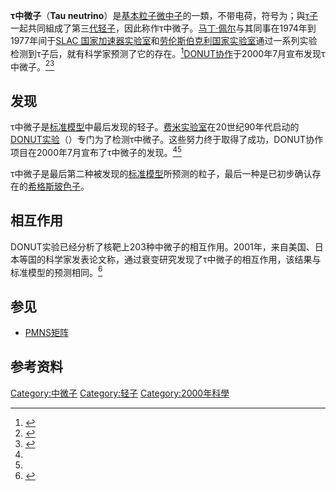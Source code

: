 {{lowercase}}
{{noteTA
|T=zh:τ中微子;zh-hans:τ中微子;zh-hk:陶中微子;zh-tw:濤微中子;
|G1=Physics
}}
{{Infobox Particle
 |bgcolour        =
 |name            = τ中微子
 |image           = 
 |caption         = 
 |num_types       = 
 |composition     = [[基本粒子|基本粒子]]
 |statistics      = [[费米子|费米子]]
 |group           = [[轻子|轻子]]
 |generation      = 三
 |interaction     = [[弱相互作用|弱相互作用]]，[[万有引力|万有引力]]
 |particle        = 
 |antiparticle    = 反τ中微子（{{SubatomicParticle|Tau antineutrino}}）
 |theorized       = 20世纪70年代中期
 |discovered      = [[DONUT|DONUT协作]]（2000年）
 |symbol          = {{SubatomicParticle|Tauon neutrino}}
 |mass            = 很小但不为零。参见''[[中微子|中微子]]''。
 |decay_time      = 
 |decay_particle  = 
 |electric_charge = 0 [[元电荷|e]]
 |color_charge    = 无
 |spin            = {{frac|1|2}}
 |num_spin_states =
 |weak_isospin    = {{nowrap|[[手征性|LH]]: ?，[[手征性|RH]]: ?}}
 |weak_hypercharge= {{nowrap|[[手征性|LH]]: ?，[[手征性|RH]]: ?}}
}}

'''τ中微子'''（'''Tau neutrino'''）是[[基本粒子|基本粒子]][[微中子|微中子]]的一類，不带电荷，符号为{{SubatomicParticle|Tauon neutrino}}；與[[τ子|τ子]]一起共同組成了第三[[代_(粒子物理學)|代]][[轻子|轻子]]，因此称作τ中微子。[[马丁·佩尔|马丁·佩尔]]与其同事在1974年到1977年间于[[SLAC_国家加速器实验室|SLAC 国家加速器实验室]]和[[劳伦斯伯克利国家实验室|劳伦斯伯克利国家实验室]]通过一系列实验检测到τ子后，就有科学家预测了它的存在。<ref>
{{cite journal
 |author=M. L. Perl ''et al.''
 |title=Evidence for Anomalous Lepton Production in {{SubatomicParticle|Positron}}{{SubatomicParticle|Electron}} Annihilation
 |journal=[[Physical_Review_Letters|Physical Review Letters]]
 |volume=35 |issue=22 |page=1489
 |year=1975
 |doi=10.1103/PhysRevLett.35.1489
|bibcode=1975PhRvL..35.1489P
}}</ref>[[DONUT|DONUT协作]]于2000年7月宣布发现τ中微子。<ref name=tauonpress>{{cite press
 |author=
 |date=20 July 2000
 |title=Physicists Find First Direct Evidence for Tau Neutrino at Fermilab
 |url=http://www.fnal.gov/pub/presspass/press_releases/donut.html
 |publisher=[[费米实验室|费米实验室]]
 |access-date=2011-11-26
 |archive-date=2016-10-20
 |archive-url=https://web.archive.org/web/20161020025730/http://www.fnal.gov/pub/presspass/press_releases/donut.html
 |dead-url=no
 }}</ref><ref name=tauonpaper>
{{cite journal
 |author=K. Kodama ''et al.'' (DONUT Collaboration)
 |year=2001
 |title=Observation of tau neutrino interactions 
 |journal=Physics Letters B
 |volume=504 |page=218
 |doi=10.1016/S0370-2693(01)00307-0
|arxiv = hep-ex/0012035 |bibcode = 2001PhLB..504..218D }}</ref>

==发现==
τ中微子是[[标准模型|标准模型]]中最后发现的轻子。[[费米实验室|费米实验室]]在20世纪90年代启动的[[DONUT|DONUT实验]]（{{lang-en|Direct Observation of the Nu Tau}}）专门为了检测τ中微子。这些努力终于取得了成功，DONUT协作项目在2000年7月宣布了τ中微子的发现。<ref name=tauonpress/><ref name=tauonpaper/>

τ中微子是最后第二种被发现的[[标准模型|标准模型]]所预测的粒子，最后一种是已初步确认存在的[[希格斯玻色子|希格斯玻色子]]。

==相互作用==
DONUT实验已经分析了核靶上203种中微子的相互作用。2001年，来自美国、日本等国的科学家发表论文称，通过衰变研究发现了τ中微子的相互作用，该结果与标准模型的预测相同。<ref>{{cite journal|title=Observation of tau neutrino interactions|journal=Physics Letters B|date=2001-04-11|volume=504|issue=3|pages=218–224|doi=10.1016/S0370-2693(01)00307-0|last=Kodama|first=K}}</ref> 

==参见==
*[[PMNS矩阵|PMNS矩阵]]
{{輕子}}
{{particles}}

==参考资料==
{{reflist}}

[[Category:中微子|Category:中微子]]
[[Category:轻子|Category:轻子]]
[[Category:2000年科學|Category:2000年科學]]